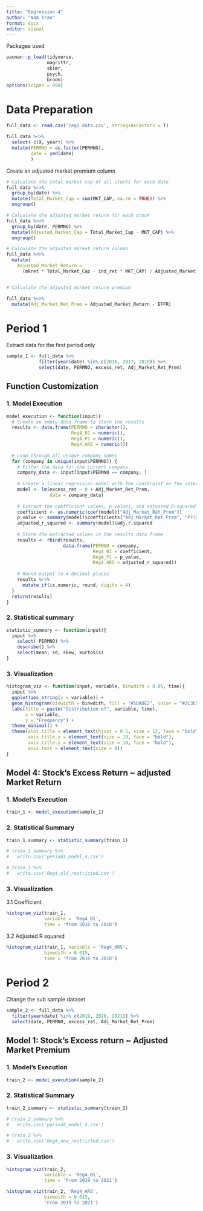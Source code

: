 ```yaml
---
title: "Regression 4"
author: "Nam Tran"
format: docx
editor: visual
---
```


Packages used

```r
pacman::p_load(tidyverse, 
               magrittr,
               skimr,
               psych,
               broom)
options(scipen = 999)
```

# Data Preparation

```r
full_data <- read.csv('reg2_data.csv', stringsAsFactors = T)

full_data %<>%
  select(-c(X, year)) %>% 
  mutate(PERMNO = as.factor(PERMNO),
         date = ymd(date)
         )
```

Create an adjusted market premium column

```r

# Calculate the total market cap of all stocks for each date
full_data %<>%
  group_by(date) %>%
  mutate(Total_Market_Cap = sum(MKT_CAP, na.rm = TRUE)) %>%
  ungroup()

# Calculate the adjusted market return for each stock
full_data %<>%
  group_by(date, PERMNO) %>%
  mutate(Adjusted_Market_Cap = Total_Market_Cap - MKT_CAP) %>%
  ungroup()

# Calculate the adjusted market return column
full_data %<>%
  mutate(
    Adjusted_Market_Return = 
      (mkret * Total_Market_Cap - ind_ret * MKT_CAP) / Adjusted_Market_Cap)


# Calculate the adjusted market return premium

full_data %<>%
  mutate(Adj_Market_Ret_Prem = Adjusted_Market_Return - EFFR)
```

# Period 1

Extract data for the first period only

```r

sample_1 <- full_data %>% 
            filter(year(date) %in% c(2016, 2017, 2018)) %>% 
            select(date, PERMNO, excess_ret, Adj_Market_Ret_Prem)
```

## Function Customization

### 1. Model Execution

```r
model_execution <- function(input){
  # Create an empty data frame to store the results
  results <- data.frame(PERMNO = character(),
                        Reg4_B1 = numeric(),
                        Reg4_P1 = numeric(),
                        Reg4_ARS = numeric())
  
  # Loop through all unique company names
  for (company in unique(input$PERMNO)) {
    # Filter the data for the current company
    company_data <- input[input$PERMNO == company, ]
  
    # Create a linear regression model with the constraint on the intercept
    model <- lm(excess_ret ~ 0 + Adj_Market_Ret_Prem, 
                data = company_data)
  
    # Extract the coefficient values, p-values, and adjusted R-squared
    coefficient <- as.numeric(coef(model)["Adj_Market_Ret_Prem"])
    p_value <- summary(model)$coefficients["Adj_Market_Ret_Prem", "Pr(>|t|)"]
    adjusted_r_squared <- summary(model)$adj.r.squared
  
    # Store the extracted values in the results data frame
    results <- rbind(results,
                     data.frame(PERMNO = company,
                                Reg4_B1 = coefficient,
                                Reg4_P1 = p_value,
                                Reg4_ARS = adjusted_r_squared))
    
    # Round output to 4 decimal places
    results %<>% 
      mutate_if(is.numeric, round, digits = 4)
  }
  return(results)
}

```

### 2. Statistical summary

```r
statistic_summary <- function(input){
  input %>% 
    select(-PERMNO) %>% 
    describe() %>% 
    select(mean, sd, skew, kurtosis)
}  
```

### 3. Visualization

```r
histogram_viz <- function(input, variable, binwdith = 0.05, time){
  input %>%
  ggplot(aes_string(x = variable)) +
  geom_histogram(binwidth = binwdith, fill = "#5DADE2", color = "#2C3E50", alpha = 0.8) +
  labs(title = paste("Distribution of", variable, time),
       x = variable,
       y = "Frequency") +
  theme_minimal() +
  theme(plot.title = element_text(hjust = 0.5, size = 12, face = "bold"),
        axis.title.x = element_text(size = 10, face = "bold"),
        axis.title.y = element_text(size = 10, face = "bold"),
        axis.text = element_text(size = 8))
}
```

## Model 4: Stock's Excess Return \~ adjusted Market Return

### 1. Model's Execution

```r

train_1 <- model_execution(sample_1)
```

### 2. Statistical Summary

```r

train_1_summary <- statistic_summary(train_1)

# train_1_summary %>% 
#   write.csv('period1_model_4.csv')

# train_1 %>% 
#   write.csv('Reg4_old_restricted.csv')
```

### 3. Visualization

3.1 Coefficient

```r
histogram_viz(train_1, 
              variable = 'Reg4_B1',
              time = 'from 2016 to 2018')
```

3.2 Adjusted R squared

```r
histogram_viz(train_1, variable = 'Reg4_ARS', 
              binwdith = 0.015,
              time = 'from 2016 to 2018')
```

# Period 2

Change the sub sample dataset

```r

sample_2 <- full_data %>% 
  filter(year(date) %in% c(2019, 2020, 2021)) %>% 
  select(date, PERMNO, excess_ret, Adj_Market_Ret_Prem)
```

## Model 1: Stock's Excess return \~ Adjusted Market Premium

### 1. Model's Execution

```r
train_2 <- model_execution(sample_2)
```

### 2. Statistical Summary

```r
train_2_summary <- statistic_summary(train_2)

# train_2_summary %>% 
#   write.csv('period2_model_4.csv')

# train_2 %>% 
#   write.csv('Reg4_new_restricted.csv')
```

### 3. Visualization

```r
histogram_viz(train_2, 
              variable = 'Reg4_B1', 
              time = 'From 2019 to 2021')
```

```r
histogram_viz(train_2, 'Reg4_ARS', 
              binwdith = 0.015,
              'From 2019 to 2021')
```
